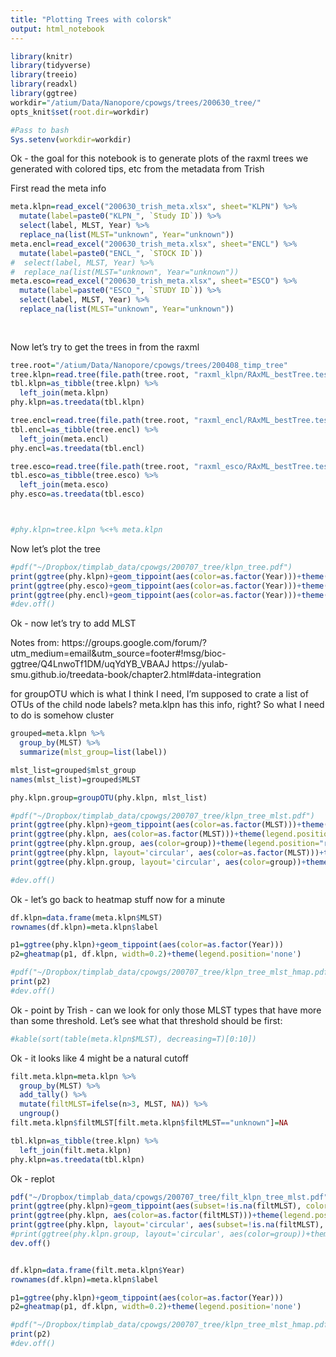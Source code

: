 ```yaml
---
title: "Plotting Trees with colorsk"
output: html_notebook
---
```


```r

library(knitr)
library(tidyverse)
library(treeio)
library(readxl)
library(ggtree)
workdir="/atium/Data/Nanopore/cpowgs/trees/200630_tree/"
opts_knit$set(root.dir=workdir)

#Pass to bash
Sys.setenv(workdir=workdir)

```

Ok - the goal for this notebook is to generate plots of the raxml trees  we generated with colored tips, etc from the metadata from Trish

First read the meta info

```r

meta.klpn=read_excel("200630_trish_meta.xlsx", sheet="KLPN") %>%
  mutate(label=paste0("KLPN_", `Study ID`)) %>%
  select(label, MLST, Year) %>%
  replace_na(list(MLST="unknown", Year="unknown"))
meta.encl=read_excel("200630_trish_meta.xlsx", sheet="ENCL") %>%
  mutate(label=paste0("ENCL_", `STOCK ID`)) 
#  select(label, MLST, Year) %>%
#  replace_na(list(MLST="unknown", Year="unknown"))    
meta.esco=read_excel("200630_trish_meta.xlsx", sheet="ESCO") %>%
  mutate(label=paste0("ESCO_", `STUDY ID`)) %>%
  select(label, MLST, Year) %>%
  replace_na(list(MLST="unknown", Year="unknown"))
  
  
```

Now let's try to get the trees in from the raxml

```r

tree.root="/atium/Data/Nanopore/cpowgs/trees/200408_timp_tree"
tree.klpn=read.tree(file.path(tree.root, "raxml_klpn/RAxML_bestTree.testrapid.tree" ))
tbl.klpn=as_tibble(tree.klpn) %>%
  left_join(meta.klpn)
phy.klpn=as.treedata(tbl.klpn)

tree.encl=read.tree(file.path(tree.root, "raxml_encl/RAxML_bestTree.testrapid.tree" ))
tbl.encl=as_tibble(tree.encl) %>%
  left_join(meta.encl)
phy.encl=as.treedata(tbl.encl)

tree.esco=read.tree(file.path(tree.root, "raxml_esco/RAxML_bestTree.testrapid.tree" ))
tbl.esco=as_tibble(tree.esco) %>%
  left_join(meta.esco)
phy.esco=as.treedata(tbl.esco)



#phy.klpn=tree.klpn %<+% meta.klpn

```


Now let's plot the tree



```r
#pdf("~/Dropbox/timplab_data/cpowgs/200707_tree/klpn_tree.pdf")
print(ggtree(phy.klpn)+geom_tippoint(aes(color=as.factor(Year)))+theme(legend.position="right")+ggtitle("klpn"))
print(ggtree(phy.esco)+geom_tippoint(aes(color=as.factor(Year)))+theme(legend.position="right")+ggtitle("esco"))
print(ggtree(phy.encl)+geom_tippoint(aes(color=as.factor(Year)))+theme(legend.position="right")+ggtitle("encl"))
#dev.off()
```

Ok - now let's try to add MLST

Notes from: 
https://groups.google.com/forum/?utm_medium=email&utm_source=footer#!msg/bioc-ggtree/Q4LnwoTf1DM/uqYdYB_VBAAJ
https://yulab-smu.github.io/treedata-book/chapter2.html#data-integration

for groupOTU which is what I think I need, I'm supposed to crate a list of OTUs of the child node labels? meta.klpn has this info, right?  So what I need to do is somehow cluster

```r

grouped=meta.klpn %>%
  group_by(MLST) %>%
  summarize(mlst_group=list(label))

mlst_list=grouped$mlst_group
names(mlst_list)=grouped$MLST

phy.klpn.group=groupOTU(phy.klpn, mlst_list)

```

```r

#pdf("~/Dropbox/timplab_data/cpowgs/200707_tree/klpn_tree_mlst.pdf")
print(ggtree(phy.klpn)+geom_tippoint(aes(color=as.factor(MLST)))+theme(legend.position="right")+ggtitle("klpn"))
print(ggtree(phy.klpn, aes(color=as.factor(MLST)))+theme(legend.position="right")+ggtitle("klpn"))
print(ggtree(phy.klpn.group, aes(color=group))+theme(legend.position="right")+ggtitle("klpn"))
print(ggtree(phy.klpn, layout='circular', aes(color=as.factor(MLST)))+theme(legend.position="right")+ggtitle("klpn"))
print(ggtree(phy.klpn.group, layout='circular', aes(color=group))+theme(legend.position="right")+ggtitle("klpn"))

#dev.off()

```
Ok - let's go back to heatmap stuff now for a minute

```r

df.klpn=data.frame(meta.klpn$MLST)
rownames(df.klpn)=meta.klpn$label

p1=ggtree(phy.klpn)+geom_tippoint(aes(color=as.factor(Year)))
p2=gheatmap(p1, df.klpn, width=0.2)+theme(legend.position='none')

#pdf("~/Dropbox/timplab_data/cpowgs/200707_tree/klpn_tree_mlst_hmap.pdf")
print(p2)
#dev.off()
```
Ok - point by Trish - can we look for only those MLST types that have more than some threshold.  Let's see what that threshold should be first:

```r

#kable(sort(table(meta.klpn$MLST), decreasing=T)[0:10])

```

Ok - it looks like 4 might be a natural cutoff

```r

filt.meta.klpn=meta.klpn %>%
  group_by(MLST) %>%
  add_tally() %>%
  mutate(filtMLST=ifelse(n>3, MLST, NA)) %>%
  ungroup()
filt.meta.klpn$filtMLST[filt.meta.klpn$filtMLST=="unknown"]=NA

tbl.klpn=as_tibble(tree.klpn) %>%
  left_join(filt.meta.klpn)
phy.klpn=as.treedata(tbl.klpn)
```

Ok - replot


```r

pdf("~/Dropbox/timplab_data/cpowgs/200707_tree/filt_klpn_tree_mlst.pdf")
print(ggtree(phy.klpn)+geom_tippoint(aes(subset=!is.na(filtMLST), color=as.factor(filtMLST)))+theme(legend.position="right")+ggtitle("klpn"))
print(ggtree(phy.klpn, aes(color=as.factor(filtMLST)))+theme(legend.position="right")+ggtitle("klpn"))
print(ggtree(phy.klpn, layout='circular', aes(subset=!is.na(filtMLST), color=as.factor(filtMLST)))+theme(legend.position="right")+ggtitle("klpn"))
#print(ggtree(phy.klpn.group, layout='circular', aes(color=group))+theme(legend.position="right")+ggtitle("klpn"))
dev.off()


df.klpn=data.frame(filt.meta.klpn$Year)
rownames(df.klpn)=meta.klpn$label

p1=ggtree(phy.klpn)+geom_tippoint(aes(color=as.factor(Year)))
p2=gheatmap(p1, df.klpn, width=0.2)+theme(legend.position='none')

#pdf("~/Dropbox/timplab_data/cpowgs/200707_tree/klpn_tree_mlst_hmap.pdf")
print(p2)
#dev.off()
```
